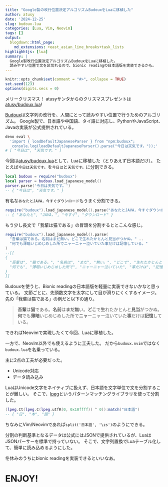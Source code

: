 ```yaml
---
title: "Google製の改行位置決定アルゴリズムBudouxをLuaに移植した"
author: atusy
date: '2024-12-25'
slug: budoux-lua
categories: [Lua, Vim, Neovim]
tags: []
output:
  blogdown::html_page:
    md_extensions: +east_asian_line_breaks+task_lists
highlighhtjs: [lua]
summary: |
  Google製改行位置決定アルゴリズムBudouxをLuaに移植した。
  読みやすい位置で文を区切れるので、bionic readingの日本語版を実装できるかも。
---
```


```r
knitr::opts_chunk$set(comment = "#>", collapse = TRUE)
set.seed(123)
options(digits.secs = 0)
```

メリークリスマス！
atusyサンタからのクリスマスプレゼントは[atusy/budoux.lua](https://github.com/atusy/budoux.lua)!

[Budoux](https://github.com/google/budoux)は文字列の改行を、人間にとって読みやすい位置で行うためのアルゴリズム。
Google製で、日本語や中国語、タイ語に対応し、PythonやJavaScript、Javaの実装が公式提供されている。

``` bash
deno eval \
  'import { loadDefaultJapaneseParser } from "npm:budoux"; 
   console.log(loadDefaultJapaneseParser().parse("今日は天気です。"));'
# [ "今日は", "天気です。" ]
```

今回は[atusy/budoux.lua](https://github.com/atusy/budoux.lua)として、Luaに移植した（とりあえず日本語だけ）。
たとえば`今日は天気です。`を`今日は`と`天気です。`に分割できる。

``` lua
local budoux = require("budoux")
local parser = budoux.load_japanese_model()
parser.parse('今日は天気です。')
-- { "今日は", "天気です。" }
```

有名な`あなたとJAVA，今すぐダウンロード`もうまく分割できる。

```lua
require("budoux").load_japanese_model().parse("あなたとJAVA，今すぐダウンロード")
-- { "あなたと", "JAVA，", "今すぐ", "ダウンロード" }
```

もう少し長文で「我輩は猫である」の冒頭を分割するととこんな感じ。

```lua
require("budoux").load_japanese_model().parse(
  "吾輩は猫である。名前はまだ無い。どこで生れたかとんと見当がつかぬ。" ..
  "何でも薄暗いじめじめした所でニャーニャー泣いていた事だけは記憶している。"
)
--[[
{ 
  "吾輩は", "猫である。", "名前は", "まだ", "無い。", "どこで", "生れたかとんと", "見当が", "つかぬ。",
  "何でも", "薄暗いじめじめした所で", "ニャーニャー泣いていた", "事だけは", "記憶している。"
}
]] 
```

Budouxを使うと、Bionic readingの日本語版を軽量に実装できないかなと思っている。
文節ごとに、先頭数文字を太字にして目が滑りにくくするイメージ。
先の「我輩は猫である」の例だと以下の通り。

> <strong>吾輩</strong>は<strong>猫</strong>である。<strong>名前</strong>は<strong>まだ</strong><strong>無</strong>い。<strong>どこ</strong>で<strong>生</strong>れたかとんと<strong>見当</strong>がつかぬ。<strong>何</strong>でも<strong>薄暗</strong>いじめじめした所で<strong>ニャ</strong>ーニャー泣いていた<strong>事</strong>だけは<strong>記憶</strong>している。

できればNeovimで実現したくて今回、Luaに移植した。

一方で、Neovim以外でも使えるように工夫した。
だから`budoux.nvim`ではなく`budoux.lua`を名乗っている。

主に2点の工夫が必要だった。

- Unicode対応
- データ読み込み

LuaはUnicode文字をネイティブに扱えず、日本語を文字単位で文を分割することが難しい。
そこで、[lpeg](https://www.inf.puc-rio.br/~roberto/lpeg/)というパターンマッチングライブラリを使って分割した。

``` lua
(lpeg.Ct(lpeg.C(lpeg.utfR(0, 0x10ffff)) ^ 0)):match("日本語")
-- { "日", "本", "語" }
```

ちなみにVim/Neovimであれば`split('日本語', '\zs')`のようにできる。

分割の判断基準となるデータは公式にはJSONで提供されているが、LuaはJSONパーサーを標準で持っていない。
そこで、文字列置換でLuaテーブル化して、簡単に読み込めるようにした。

冬休みのうちにbionic readingを実装できるといいなあ。

# ENJOY!
